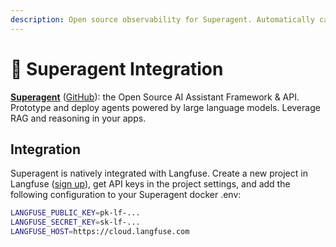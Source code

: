 ```yaml
---
description: Open source observability for Superagent. Automatically capture detailed traces and metrics for agent execution.
---
```


# 🥷 Superagent Integration

**[Superagent](https://superagent.sh)** ([GitHub](https://github.com/homanp/superagent)): the Open Source AI Assistant Framework & API. Prototype and deploy agents powered by large language models. Leverage RAG and reasoning in your apps.

## Integration

Superagent is natively integrated with Langfuse. Create a new project in Langfuse ([sign up](https://cloud.langfuse.com)), get API keys in the project settings, and add the following configuration to your Superagent docker .env:

```sh filename="libs/.docker/.env"
LANGFUSE_PUBLIC_KEY=pk-lf-...
LANGFUSE_SECRET_KEY=sk-lf-...
LANGFUSE_HOST=https://cloud.langfuse.com
```
